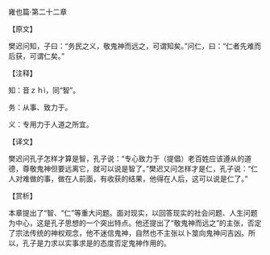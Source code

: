 

雍也篇·第二十二章

【原文】

樊迟问知，子曰：“务民之义，敬鬼神而远之，可谓知矣。”问仁，曰：“仁者先难而后获，可谓仁矣。”

【注释】

知：音ｚｈì，同“智”。

务：从事、致力于。

义：专用力于人道之所宜。

【译文】

樊迟问孔子怎样才算是智，孔子说：“专心致力于（提倡）老百姓应该遵从的道德，尊敬鬼神但要远离它，就可以说是智了。”樊迟又问怎样才是仁，孔子说：“仁人对难做的事，做在人前面，有收获的结果，他得在人后，这可以说是仁了。”

【赏析】

本章提出了“智、“仁”等重大问题。面对现实，以回答现实的社会问题、人生问题为中心，这是孔子思想的一个突出特点。他还提出了“敬鬼神而远之”的主张，否定了宗法传统的神权观念，他不迷信鬼神，自然也不主张以卜筮向鬼神问吉凶。所以，孔子是力求以实事求是的态度否定鬼神作用的。

